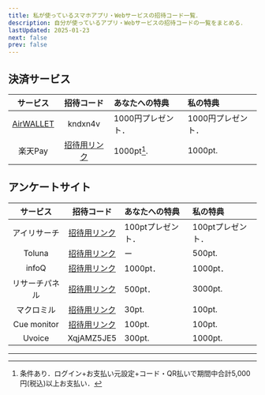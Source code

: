 ```yaml
---
title: 私が使っているスマホアプリ・Webサービスの招待コード一覧．
description: 自分が使っているアプリ・Webサービスの招待コードの一覧をまとめる．
lastUpdated: 2025-01-23
next: false
prev: false
---
```



## 決済サービス

| サービス | 招待コード | あなたへの特典 | 私の特典 | 
| :---: | :---: | :--- | :--- |
| [AirWALLET](https://airwallet.jp/) | kndxn4v | 1000円プレゼント． | 1000円プレゼント． |
| 楽天Pay | [招待用リンク](https://r10.to/hPv5Pw) | 1000pt[^1]. | 1000pt. |


## アンケートサイト

| サービス | 招待コード | あなたへの特典 | 私の特典 | 
| :---: | :---: | :--- | :--- |
| アイリサーチ | [招待用リンク](https://campaign.i-research.jp/?r=ANYvPAW1KzxZ) | 100ptプレゼント．| 100ptプレゼント． |
| Toluna | [招待用リンク](https://www.toluna.com/register?referralGuid=58b650e8-16fa-436c-82f7-2230fd8f79b8) | ー | 500pt. |
| infoQ | [招待用リンク](https://infoq.jp/referral/index/8867918df8ca079/04) | 1000pt．| 1000pt． |
| リサーチパネル | [招待用リンク](https://research-panel.jp/register/entry/?act=confirmMailIndex&invite_code=d66b70338f&invite_referer=102) | 500pt．| 3000pt. |
| マクロミル | [招待用リンク](https://monitor.macromill.com/lp/ankeitou.html?entry_kbn=240&amp;int_id=Z41197476A) | 30pt. | 100pt. |
| Cue monitor | [招待用リンク](https://www.cue-monitor.jp/entry/pre_agree.html?mc=73ecfc2ee2bc22a497d8ff997873f41471c0111f&sc=153650&kr=29) | 100pt. | 100pt. |
| Uvoice | XqjAMZ5JE5 | 300pt. | 1000pt. |

---
[^1]: 条件あり．ログイン+お支払い元設定+コード・QR払いで期間中合計5,000円(税込)以上お支払い．
